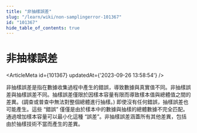 ```yaml
---
title: "非抽樣誤差"
slug: "/learn/wiki/non-samplingerror-101367"
id: "101367"
hide_table_of_contents: true
---
```



# 非抽樣誤差

<ArticleMeta id={101367} updatedAt={'2023-09-26 13:58:54'} />
<div className='border-solid border-b border-t-0 my-4 border-[var(--ifm-color-gray-300)]' />

非抽樣誤差是指在數據收集過程中產生的錯誤，導致數據與真實值不同。非抽樣誤差與抽樣誤差不同。抽樣誤差僅限於因樣本容量有限而導致樣本值與總體值之間的差異。(調查或普查中無法對整個總體進行抽樣。) 即使沒有任何錯誤，抽樣誤差也可能產生。這些 “錯誤” 僅僅是由於樣本中的數據與抽樣的總體數據不完全匹配。通過增加樣本容量可以最小化這種 “誤差”。非抽樣誤差涵蓋所有其他差異，包括由於抽樣技術不當而產生的差異。
